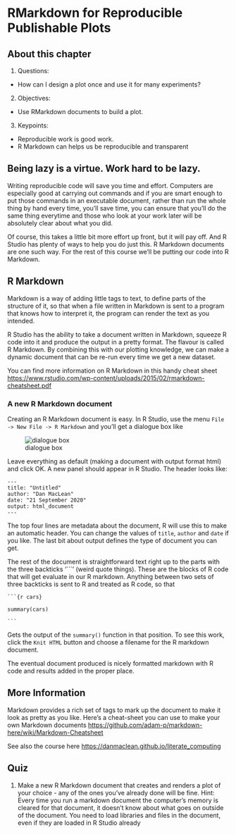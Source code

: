 # RMarkdown for Reproducible Publishable Plots

## About this chapter
1. Questions:
- How can I design a plot once and use it for many experiments?
2. Objectives:
- Use RMarkdown documents to build a plot.
3. Keypoints:
- Reproducible work is good work.
- R Markdown can helps us be reproducible and transparent


## Being lazy is a virtue. Work hard to be lazy.
Writing reproducible code will save you time and effort. Computers are especially good at carrying out commands and if you are smart enough to put those commands in an executable document, rather than run the whole thing by hand every time, you'll save time, you can ensure that you'll do the same thing everytime and those who look at your work later will be absolutely clear about what you did. 

Of course, this takes a little bit more effort up front, but it will pay off. And R Studio has plenty of ways to help you do just this. R Markdown documents are one such way. For the rest of this course we'll be putting our code into R Markdown. 

## R Markdown

Markdown is a way of adding little tags to text, to define parts of the structure of it, so that when a file written in Markdown is sent to a program that knows how to interpret it, the program can render the text as you intended.

R Studio has the ability to take a document written in Markdown, squeeze R code into it and produce the output in a pretty format. The flavour is called R Markdown. By combining this with our plotting knowledge, we can make a dynamic document that can be re-run every time we get a new dataset.

You can find more information on R Markdown in this handy cheat sheet [https://www.rstudio.com/wp-content/uploads/2015/02/rmarkdown-cheatsheet.pdf](https://www.rstudio.com/wp-content/uploads/2015/02/rmarkdown-cheatsheet.pdf)

### A new R Markdown document

Creating an R Markdown document is easy. In R Studio, use the menu `File -> New File -> R Markdown` and you'll get a dialogue box like

![dialogue box](fig/knit.png)

Leave everything as default (making a document with output format html) and click OK. A new panel should appear in R Studio. The header looks like:

```
---
title: "Untitled"
author: "Dan MacLean"
date: "21 September 2020"
output: html_document
---
```

The top four lines are metadata about the document, R will use this to make an automatic header. You can change the values of `title`, `author` and `date` if you like. The last bit about output defines the type of document you can get. 

The rest of the document is straightforward text right up to the parts with the three backticks '```' (weird quote things). These are the blocks of R code that will get evaluate in our R markdown. Anything between two sets of three backticks is sent to R and treated as R code, so that



` ```{r cars} `

`summary(cars)`

` ``` `



Gets the output of the `summary()` function in that position. To see this work, click the `Knit HTML` button and choose a filename for the R markdown document. 

The eventual document produced is nicely formatted markdown with R code and results added in the proper place. 

:::{.callout-tip}
## More Information
Markdown provides a rich set of tags to mark up the document to make it look as pretty as you like. Here's a cheat-sheet you can use to make your own Markdown documents
[https://github.com/adam-p/markdown-here/wiki/Markdown-Cheatsheet](https://github.com/adam-p/markdown-here/wiki/Markdown-Cheatsheet)

See also the course here [https://danmaclean.github.io/literate_computing](https://danmaclean.github.io/literate_computing)
:::


## Quiz
1. Make a new R Markdown document that creates and renders a plot of your choice - any of the ones you've already done will be fine. Hint: Every time you run a markdown document the computer's memory is cleared for that document, it doesn't know about what goes on outside of the document. You need to load libraries and files in the document, even if they are loaded in R Studio already
